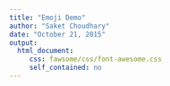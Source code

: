 ```yaml
---
title: "Emoji Demo"
author: "Saket Choudhary"
date: "October 21, 2015"
output: 
  html_document:
     css: fawsome/css/font-awesome.css
     self_contained: no
---
```



<i class="fa fa-thumbs-up fa-5x"></i>

